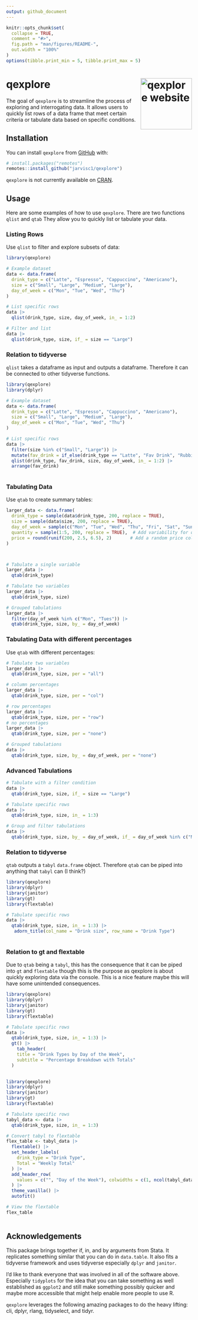 ```yaml
---
output: github_document
---
```


<!-- README.md is generated from README.Rmd. Please edit that file -->

```r
knitr::opts_chunk$set(
  collapse = TRUE,
  comment = "#>",
  fig.path = "man/figures/README-",
  out.width = "100%"
)
options(tibble.print_min = 5, tibble.print_max = 5)
```

# qexplore <a href="https://github.com/jarvisc1/qexplore"><img src="man/figures/logo.png" align="right" height="139" alt="qexplore website" /></a>

<!-- badges: start -->
<!-- [![R-CMD-check](https://github.com/jarvic1/qexplore/actions/workflows/R-CMD-check.yaml/badge.svg)](https://github.com/jarvic1/qexplore/actions/workflows/R-CMD-check.yaml) -->
<!-- [![CRAN status](https://www.r-pkg.org/badges/version/qexplore)](https://CRAN.R-project.org/package=qexplore) -->
<!-- badges: end -->

The goal of `qexplore` is to streamline the process of exploring and interrogating data. It allows users to quickly list rows of a data frame that meet certain criteria or tabulate data based on specific conditions.

## Installation

You can install `qexplore` from [GitHub](https://github.com/) with:

```r
# install.packages("remotes")
remotes::install_github("jarvisc1/qexplore")
```

`qexplore` is not currently available on [CRAN](https://cran.r-project.org/).

## Usage

Here are some examples of how to use `qexplore`. There are two functions `qlist` and `qtab`
They allow you to quickly list or tabulate your data.

### Listing Rows
Use `qlist` to filter and explore subsets of data:
  
```r
library(qexplore)

# Example dataset
data <- data.frame(
  drink_type = c("Latte", "Espresso", "Cappuccino", "Americano"),
  size = c("Small", "Large", "Medium", "Large"),
  day_of_week = c("Mon", "Tue", "Wed", "Thu")
)

# List specific rows
data |>
  qlist(drink_type, size, day_of_week, in_ = 1:2)

# Filter and list
data |>
  qlist(drink_type, size, if_ = size == "Large")
```

### Relation to tidyverse
`qlist` takes a dataframe as input and outputs a dataframe. Therefore it can be connected to other tidyverse functions. 

```r
library(qexplore)
library(dplyr)

# Example dataset
data <- data.frame(
  drink_type = c("Latte", "Espresso", "Cappuccino", "Americano"),
  size = c("Small", "Large", "Medium", "Large"),
  day_of_week = c("Mon", "Tue", "Wed", "Thu")
)

# List specific rows
data |> 
  filter(size %in% c("Small", "Large")) |> 
  mutate(fav_drink = if_else(drink_type == "Latte", "Fav Drink", "Rubbish Drinks")) |> 
  qlist(drink_type, fav_drink, size, day_of_week, in_ = 1:2) |> 
  arrange(fav_drink)
  
```

### Tabulating Data
Use `qtab` to create summary tables:
  
```r
larger_data <- data.frame(
  drink_type = sample(data$drink_type, 200, replace = TRUE),
  size = sample(data$size, 200, replace = TRUE),
  day_of_week = sample(c("Mon", "Tue", "Wed", "Thu", "Fri", "Sat", "Sun"), 200, replace = TRUE),
  quantity = sample(1:5, 200, replace = TRUE),  # Add variability for quantity
  price = round(runif(200, 2.5, 6.5), 2)       # Add a random price column
)



# Tabulate a single variable
larger_data |>
  qtab(drink_type)

# Tabulate two variables
larger_data |>
  qtab(drink_type, size)

# Grouped tabulations
larger_data |> 
  filter(day_of_week %in% c("Mon", "Tues")) |> 
  qtab(drink_type, size, by_ = day_of_week)
```

### Tabulating Data with different percentages
Use `qtab` with different percentages:
  
```r

# Tabulate two variables
larger_data |>
  qtab(drink_type, size, per = "all")

# column percentages
larger_data |>
  qtab(drink_type, size, per = "col")

# row percentages
larger_data |>
  qtab(drink_type, size, per = "row")
# no percentages
larger_data |>
  qtab(drink_type, size, per = "none")

# Grouped tabulations
data |>
  qtab(drink_type, size, by_ = day_of_week, per = "none")
```

### Advanced Tabulations

```r
# Tabulate with a filter condition
data |>
  qtab(drink_type, size, if_ = size == "Large")

# Tabulate specific rows
data |>
  qtab(drink_type, size, in_ = 1:3) 

# Group and filter tabulations
data |>
  qtab(drink_type, size, by_ = day_of_week, if_ = day_of_week %in% c("Mon", "Tue"))
```


### Relation to tidyverse
`qtab` outputs a `tabyl` `data.frame` object. Therefore `qtab` can be piped into anything that `tabyl` can  (I think?)

```r
library(qexplore)
library(dplyr)
library(janitor)
library(gt)
library(flextable)

# Tabulate specific rows
data |>
  qtab(drink_type, size, in_ = 1:3) |> 
   adorn_title(col_name = "Drink size", row_name = "Drink Type")
  
```

### Relation to gt and flextable
Due to `qtab`  being a `tabyl`, this has the consequence that it can be piped into `gt` and `flextable` though this is the purpose as qexplore is about quickly exploring data via the console. This is a nice feature maybe this will have some unintended consequences. 

```r
library(qexplore)
library(dplyr)
library(janitor)
library(gt)
library(flextable)

# Tabulate specific rows
data |>
  qtab(drink_type, size, in_ = 1:3) |> 
  gt() |> 
    tab_header(
    title = "Drink Types by Day of the Week",
    subtitle = "Percentage Breakdown with Totals"
  )
  
```

```r
library(qexplore)
library(dplyr)
library(janitor)
library(gt)
library(flextable)

# Tabulate specific rows
tabyl_data <- data |>
  qtab(drink_type, size, in_ = 1:3) 

# Convert tabyl to flextable
flex_table <- tabyl_data |> 
  flextable() |> 
  set_header_labels(
    drink_type = "Drink Type",
    Total = "Weekly Total"
  ) |> 
  add_header_row(
    values = c("", "Day of the Week"), colwidths = c(1, ncol(tabyl_data) - 1)
  ) |> 
  theme_vanilla() |> 
  autofit()

# View the flextable
flex_table
  
```


<!-- ## Documentation -->

<!-- The following resources will help you get started: -->

<!-- - [Package index](https://github.com/jarvic1/qexplore/reference)   -->
<!-- Overview of all `qexplore` functions. -->

<!-- - [Getting started guide](https://github.com/jarvic1/qexplore/articles/qexplore.html)   -->
<!-- Introductory guide to using `qexplore`. -->

<!-- - [Examples](https://github.com/jarvic1/qexplore/examples)   -->
<!-- Real-world examples of data exploration with `qexplore`. -->

## Acknowledgements

This package brings together if, in, and by arguments from Stata. It replicates something similar that you can do in `data.table`.
It also fits a tidyverse framework and uses tidyverse especially `dplyr` and `janitor`. 

I'd like to thank everyone that was involved in all of the software above. Especially `tidyplots` for the idea that you can take something as well established as `ggplot2` and still make something possibly quicker and maybe more accessible that might help enable more people to use R. 

`qexplore` leverages the following amazing packages to do the heavy lifting:
    cli,
    dplyr,
    rlang,
    tidyselect, and
    tidyr.

